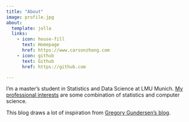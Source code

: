 ```yaml
---
title: "About"
image: profile.jpg
about:
  template: jolla
  links:
    - icon: house-fill
      text: Homepage
      href: https://www.carsonzhang.com
    - icon: github
      text: Github
      href: https://github.com

---
```


I'm a master's student in Statistics and Data Science at LMU Munich. [My professional interests](https://carsonzhang.com/statement_of_interests) are some combination of statistics and computer science.

This blog draws a lot of inspiration from [Gregory Gundersen's blog](https://gregorygundersen.com/blog/).